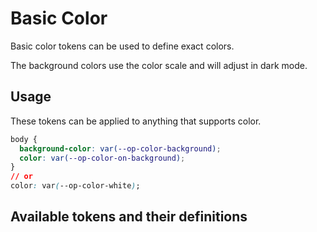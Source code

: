 
<Meta title="Tokens/Color/Basic Color" />

# Basic Color

Basic color tokens can be used to define exact colors.

The background colors use the color scale and will adjust in dark mode.

## Usage

These tokens can be applied to anything that supports color.

```css
body {
  background-color: var(--op-color-background);
  color: var(--op-color-on-background);
}
// or
color: var(--op-color-white);
```

## Available tokens and their definitions

<DesignTokenDocBlock categoryName="Basic Colors" viewType="card" />
